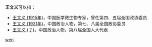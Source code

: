 '''王文义'''可以指：
* [[王文义_(1915年)|王文义 (1915年)]]，中国医学微生物专家，曾任第四、五届全国政协委员
* [[王文义_(1931年)|王文义 (1931年)]]，中国政治人物，第七、八届全国政协委员
* [[王文义_(？)|王文义 (？)]]，中国政治人物，第八届全国人大代表

{{disambig}}

[[Category:三字王姓人名消歧义|wen]]